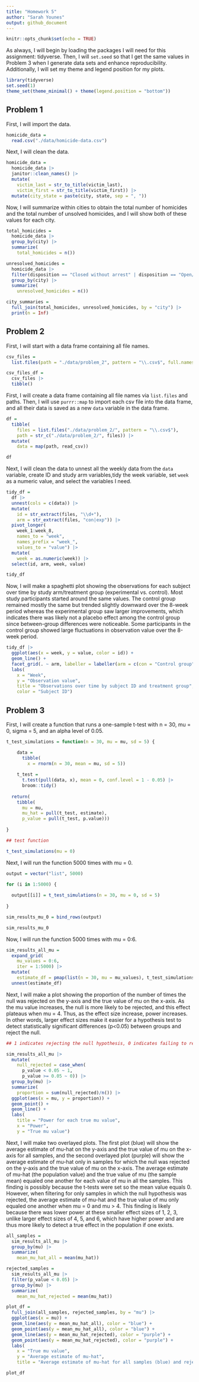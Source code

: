 ```yaml
---
title: "Homework 5"
author: "Sarah Younes"
output: github_document
---
```


```r
knitr::opts_chunk$set(echo = TRUE)
```

As always, I will begin by loading the packages I will need for this assignment: tidyverse. Then, I will `set.seed` so that I get the same values in Problem 3 when I generate data sets and enhance reproducibility. Additionally, I will set my theme and legend position for my plots.

```r
library(tidyverse)
set.seed(1)
theme_set(theme_minimal() + theme(legend.position = "bottom"))
```

## Problem 1

First, I will import the data.

```r
homicide_data =
  read.csv("./data/homicide-data.csv")
```

Next, I will clean the data.

```r
homicide_data =
  homicide_data |>
  janitor::clean_names() |>
  mutate(
    victim_last = str_to_title(victim_last),
    victim_first = str_to_title(victim_first)) |>
  mutate(city_state = paste(city, state, sep = ", "))
```

Now, I will summarize within cities to obtain the total number of homicides and the total number of unsolved homicides, and I will show both of these values for each city.

```r
total_homicides =
  homicide_data |>
  group_by(city) |>
  summarize(
    total_homicides = n())

unresolved_homicides =
  homicide_data |>
  filter(disposition == "Closed without arrest" | disposition == "Open/No arrest") |>
  group_by(city) |>
  summarize(
    unresolved_homicides = n())

city_summaries =
  full_join(total_homicides, unresolved_homicides, by = "city") |>
  print(n = Inf)
```

## Problem 2

First, I will start with a data frame containing all file names.

```r
csv_files =
  list.files(path = "./data/problem_2", pattern = "\\.csv$", full.names = TRUE)

csv_files_df =
  csv_files |>
  tibble()
```

First, I will create a data frame containing all file names via `list.files` and paths. Then, I will use `purrr::map` to import each csv file into the data frame, and all their data is saved as a new `data` variable in the data frame.

```r
df =
  tibble(
    files = list.files("./data/problem_2/", pattern = "\\.csv$"),
    path = str_c("./data/problem_2/", files)) |>
  mutate(
    data = map(path, read_csv))

df
```

Next, I will clean the data to unnest all the weekly data from the `data` variable, create ID and study arm variables,tidy the week variable, set `week` as a numeric value, and select the variables I need.

```r
tidy_df =
  df |>
  unnest(cols = c(data)) |>
  mutate(
    id = str_extract(files, "\\d+"),
    arm = str_extract(files, "con|exp")) |>
  pivot_longer(
    week_1:week_8,
    names_to = "week",
    names_prefix = "week_",
    values_to = "value") |>
  mutate(
    week = as.numeric(week)) |>
  select(id, arm, week, value)

tidy_df
```

Now, I will make a spaghetti plot showing the observations for each subject over time by study arm/treatment group (experimental vs. control). Most study participants started around the same values. The control group remained mostly the same but trended slightly downward over the 8-week period whereas the experimental group saw larger improvements, which indicates there was likely not a placebo effect among the control group since between-group differences were noticeable. Some participants in the control group showed large fluctuations in observation value over the 8-week period.

```r
tidy_df |>
  ggplot(aes(x = week, y = value, color = id)) +
  geom_line() +
  facet_grid(. ~ arm, labeller = labeller(arm = c(con = "Control group", exp = "Experimental group"))) +
  labs(
    x = "Week",
    y = "Observation value",
    title = "Observations over time by subject ID and treatment group",
    color = "Subject ID")
```

## Problem 3

First, I will create a function that runs a one-sample t-test with n = 30, mu = 0,  sigma = 5, and an alpha level of 0.05.

```r
t_test_simulations = function(n = 30, mu = mu, sd = 5) {

    data =
      tibble(
        x = rnorm(n = 30, mean = mu, sd = 5))
    
    t_test =
      t.test(pull(data, x), mean = 0, conf.level = 1 - 0.05) |>
      broom::tidy()
   
  return(
    tibble(
      mu = mu,
      mu_hat = pull(t_test, estimate),
      p_value = pull(t_test, p.value)))
    
}

## test function

t_test_simulations(mu = 0)
```

Next, I will run the function 5000 times with mu = 0.

```r
output = vector("list", 5000)

for (i in 1:5000) {
  
  output[[i]] = t_test_simulations(n = 30, mu = 0, sd = 5)
  
}

sim_results_mu_0 = bind_rows(output)

sim_results_mu_0
```

Now, I will run the function 5000 times with mu = 0:6.

```r
sim_results_all_mu =
  expand_grid(
    mu_values = 0:6,
    iter = 1:5000) |>
  mutate(
    estimate_df = pmap(list(n = 30, mu = mu_values), t_test_simulations)) |>
  unnest(estimate_df)
```

Next, I will make a plot showing the proportion of the number of times the null was rejected on the y-axis and the true value of mu on the x-axis. As the mu value increases, the null is more likely to be rejected, and this effect plateaus when mu = 4. Thus, as the effect size increase, power increases. In other words, larger effect sizes make it easier for a hypothesis test to detect statistically significant differences (p<0.05) between groups and reject the null.

```r
## 1 indicates rejecting the null hypothesis, 0 indicates failing to reject the null hypothesis

sim_results_all_mu |>
  mutate(
    null_rejected = case_when(
      p_value < 0.05 ~ 1,
      p_value >= 0.05 ~ 0)) |>
  group_by(mu) |>
  summarize(
    proportion = sum(null_rejected)/n()) |>
  ggplot(aes(x = mu, y = proportion)) +
  geom_point() +
  geom_line() +
  labs(
    title = "Power for each true mu value",
    x = "Power",
    y = "True mu value")
```

Next, I will make two overlayed plots. The first plot (blue) will show the average estimate of mu-hat on the y-axis and the true value of mu on the x-axis for all samples, and the second overlayed plot (purple) will show the average estimate of mu-hat only in samples for which the null was rejected on the y-axis and the true value of mu on the x-axis. The average estimate of mu-hat (the population value) and the true value of mu (the sample mean) equaled one another for each value of mu in all the samples. This finding is possibly because the t-tests were set so the mean value equals 0. However, when filtering for only samples in which the null hypothesis was rejected, the average estimate of mu-hat and the true value of mu only equaled one another when mu = 0 and mu > 4. This finding is likely because there was lower power at these smaller effect sizes of 1, 2, 3, unlike  larger effect sizes of 4, 5, and 6, which have higher power and are thus more likely to detect a true effect in the population if one exists.

```r
all_samples =
  sim_results_all_mu |>
  group_by(mu) |>
  summarize(
    mean_mu_hat_all = mean(mu_hat))

rejected_samples =
  sim_results_all_mu |>
  filter(p_value < 0.05) |>
  group_by(mu) |>
  summarize(
    mean_mu_hat_rejected = mean(mu_hat))

plot_df =
  full_join(all_samples, rejected_samples, by = "mu") |>
  ggplot(aes(x = mu)) +
  geom_line(aes(y = mean_mu_hat_all), color = "blue") +
  geom_point(aes(y = mean_mu_hat_all), color = "blue") +
  geom_line(aes(y = mean_mu_hat_rejected), color = "purple") +
  geom_point(aes(y = mean_mu_hat_rejected), color = "purple") +
  labs(
    x = "True mu value",
    y = "Average estimate of mu-hat",
    title = "Average estimate of mu-hat for all samples (blue) and rejected samples (purple)")

plot_df
```